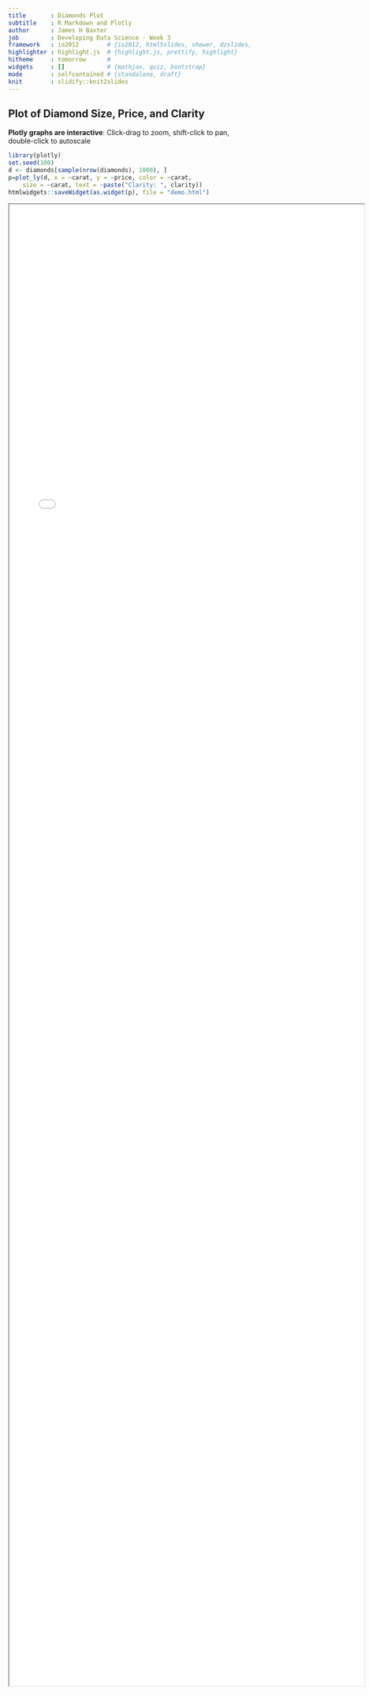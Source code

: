 ---
title       : Diamonds Plot
subtitle    : R Markdown and Plotly
author      : James H Baxter
job         : Developing Data Science - Week 3
framework   : io2012        # {io2012, html5slides, shower, dzslides, ...}
highlighter : highlight.js  # {highlight.js, prettify, highlight}
hitheme     : tomorrow      # 
widgets     : []            # {mathjax, quiz, bootstrap}
mode        : selfcontained # {standalone, draft}
knit        : slidify::knit2slides
---

<style>
.title-slide {
  /* background-color: #CBE7A5; */ /* #EDE0CF; ; #CA9F9D */
  background-color: #FFFFFF;
}

.title-slide hgroup > h1{
 font-family: 'Oswald', 'Helvetica', sanserif; 
}

.title-slide hgroup > h1, 
.title-slide hgroup > h2 {
  color: #535E43 ;  /* ; #EF5150*/
}
</style>

## Plot of Diamond Size, Price, and Clarity

__Plotly graphs are interactive__: Click-drag to zoom, shift-click to pan, double-click to autoscale  


```{r, echo=F, message=F, warning=F}
library(plotly)
set.seed(100)
d <- diamonds[sample(nrow(diamonds), 1000), ]
p=plot_ly(d, x = ~carat, y = ~price, color = ~carat,
    size = ~carat, text = ~paste("Clarity: ", clarity))
htmlwidgets::saveWidget(as.widget(p), file = "demo.html")
```
<iframe src="demo.html" style="position:absolute;height:75%;width:75%"></iframe>

--- 

## The End

Thank you!







